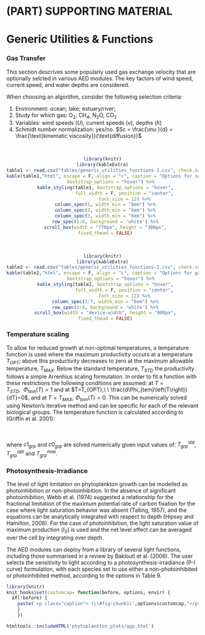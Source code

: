 # (PART)  SUPPORTING MATERIAL {-}

# Generic Utilities & Functions {#genericUtilitiesFunctions}

<!-- ## Overview -->


<!-- ## Physico-chemical -->

### Gas Transfer {#GAS}

This section descrives some popularly used gas exchange velocity that are optionally selcted in various AED modules. The key factors of wind speed, current speed, and water depths are considered.

When choosing an algorithm, consider the following selection criteria:

1. Environment: ocean; lake; estuary/river;
2. Study for which gas: O~2~, CH~4~, N~2~O, CO~2~
3. Variables: wind speeds ($U$), current speeds ($v$), depths ($h$)
4. Schmidt number normalization: yes/no. $Sc = \frac{\mu }{d} = \frac{\text{kinematic viscosity}}{\text{diffusion}}$

<br>

<center>
```r
library(knitr)
library(kableExtra)
table1 <- read.csv("tables/generic_utilities_functions-1.csv", check.names=FALSE)
kable(table1,"html", escape = F, align = "c", caption = "Options for schmidt number calculation in gas-exchange calculations.",
      bootstrap_options = "hover") %>%
  kable_styling(table1, bootstrap_options = "hover",
                full_width = F, position = "center",
                font_size = 12) %>%
  column_spec(1, width_min = "6em") %>%
  column_spec(2, width_min = "6em") %>%
  column_spec(3, width_min = "6em") %>%
  row_spec(1:6, background = 'white') %>%
  scroll_box(width = "770px", height = "380px",
  fixed_thead = FALSE)
```
</center>
<br>
<center>
```r
library(knitr)
library(kableExtra)
table2 <- read.csv("tables/generic_utilities_functions-2.csv", check.names=FALSE)
kable(table2,"html", escape = F, align = "c", caption = "Options for gas exchnage velocity calculation.",
      bootstrap_options = "hover") %>%
  kable_styling(table2, bootstrap_options = "hover",
                full_width = F, position = "center",
                font_size = 12) %>%
  column_spec(1:7, width_min = "6em") %>%
  row_spec(1:8, background = 'white') %>%
  scroll_box(width = "device-width", height = "900px",
  fixed_thead = FALSE)
```
</center>

<!-- ## Biological -->

### Temperature scaling {#TEMP}

To allow for reduced growth at non-optimal temperatures, a temperature function is used where the maximum productivity occurs at a temperature $T_{OPT}$; above this productivity decreases to zero at the maximum allowable temperature, $T_{MAX}$. Below the standard temperature, $T_{STD}$ the productivity follows a simple Arrenhius scaling formulation. In order to fit a function with these restrictions the following conditions are assumed: at $T=T_{STD}$,$\ {\ \Phi}_{tem}\left(T\right)=1$ and at  $T=T_{OPT},\ \ \frac{d\Phi_{tem}\left(T\right)}{dT}=0$, and at $T=T_{MAX}$,$\ \Phi_{tem}\left(T\right)=0$. This can be numerically solved using Newton’s iterative method and can be specific for each of the relevant biological groups. The temperature function is calculated according to (Griffin et al. 2001):
<center>
<br>
\begin{equation}
\Phi_{tem}^{grp}\left(T\right)=\vartheta_{grp}^{T-20}-\vartheta_{grp}^{k\left[T-{c1}_{grp}\right]}+{c0}_{grp}
(\#eq:temp1)
\end{equation}
<br>
</center>
where ${c1}_{grp}$  and ${c0}_{grp}$  are solved numerically given input values of:  $T_{grp}^{std}$, $T_{grp}^{opt}$ and $T_{grp}^{max}$.

### Photosynthesis-Irradiance {#P_I}

The level of light limitation on phytoplankton growth can be modelled as photoinhibition or non-photoinhibition. In the absence of significant photoinhibition, Webb et al. (1974) suggested a relationship for the fractional limitation of the maximum potential rate of carbon fixation for the case where light saturation behavior was absent (Talling, 1957), and the equations can be analytically integrated with respect to depth (Hipsey and Hamilton, 2008). For the case of photoinhibition, the light saturation value of maximum production ($I_S$) is used and the net level effect can be averaged over the cell by integrating over depth.

The AED modules can deploy from a library of several light functions, including those summarised in a review by Baklouti et al. (2006). The user selects the sensitivity to light according to a photosynthesis-irradiance (P-I curve) formulation, with each species set to use either a non-photoinhibited or photoinhibited method, according to the options in Table 9.

```r
library(knitr)
knit_hooks$set(customcap= function(before, options, envir) {
  if(!before) {
    paste('<p class="caption"> (\\#fig:chunk1)',options$customcap,"</p>",sep="")
    }
    })
```


```r
htmltools::includeHTML('phytoplankton_plots/app.html')
```


